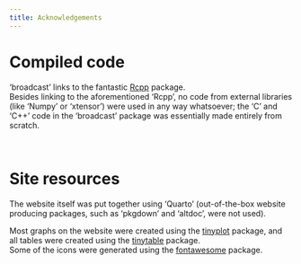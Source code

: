 ```yaml
---
title: Acknowledgements
---
```



# Compiled code

'broadcast' links to the fantastic [Rcpp](https://github.com/RcppCore/Rcpp) package.  
Besides linking to the aforementioned 'Rcpp', no code from external libraries (like 'Numpy' or 'xtensor') were used in any way whatsoever; the 'C' and 'C++' code in the 'broadcast' package was essentially made entirely from scratch.

&nbsp;

# Site resources

The website itself was put together using 'Quarto' (out-of-the-box website producing packages, such as 'pkgdown' and 'altdoc', were not used).

Most graphs on the website were created using the [tinyplot](https://github.com/grantmcdermott/tinyplot) package, and all tables were created using the [tinytable](https://github.com/vincentarelbundock/tinytable) package.  
Some of the icons were generated using the [fontawesome](https://github.com/rstudio/fontawesome) package.

&nbsp;


